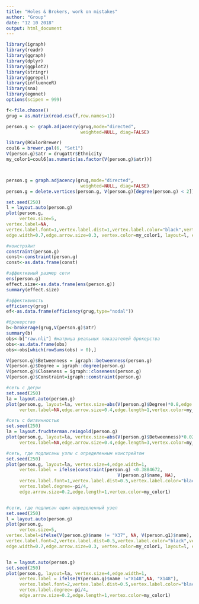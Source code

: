 ```yaml
---
title: "Holes & Brokers, work on mistakes"
author: "Group"
date: "12 10 2018"
output: html_document
---
```


```r
library(igraph)
library(readr)
library(ggraph)
library(dplyr)
library(ggplot2)
library(stringr)
library(ggrepel) 
library(influenceR)
library(sna)
library(egonet)
options(scipen = 999)
```


```r
f<-file.choose()
grug = as.matrix(read.csv(f,row.names=1))

person.g <- graph.adjacency(grug,mode="directed",
                            weighted=NULL, diag=FALSE)
```

```r

library(RColorBrewer)
coul6 = brewer.pal(6, "Set1")
V(person.g)$atr = drugattr$Ethnicity
my_color1=coul6[as.numeric(as.factor(V(person.g)$atr))]



person.g = graph.adjacency(grug,mode="directed",
                            weighted=NULL, diag=FALSE)
person.g = delete.vertices(person.g, V(person.g)[degree(person.g) < 2])

set.seed(250)
l = layout.auto(person.g)
plot(person.g,
     vertex.size=5,
vertex.label=NA,
vertex.label.font=1,vertex.label.dist=1,vertex.label.color="black",vertex.label.cex=0.75,
edge.width=0.7,edge.arrow.size=0.3, vertex.color=my_color1, layout=l, edge.length=1)


```


```r
#констрэйнт
constraint(person.g)
const<-constraint(person.g)
const<-as.data.frame(const)

#эффективный размер сети 
ens(person.g)
effect.size<-as.data.frame(ens(person.g))
summary(effect.size)

#эффективность 
efficiency(grug)
ef<-as.data.frame(efficiency(grug,type="nodal"))

#брокерство
b<-brokerage(grug,V(person.g)$atr)
summary(b)
obs<-b["raw.nli"] #матрица реальных показателей брокерства 
obs<-as.data.frame(obs)
obs<-obs[which(rowSums(obs) > 0),]

```


```r
V(person.g)$Betweenness = igraph::betweenness(person.g)
V(person.g)$Degree = igraph::degree(person.g)
V(person.g)$Closeness = igraph::closeness(person.g)
V(person.g)$Constraint=igraph::constraint(person.g)

#сеть с дегри
set.seed(250)
la = layout.auto(person.g)
plot(person.g, layout=la, vertex.size=abs(V(person.g)$Degree)*0.8,edge.width=1,
     vertex.label=NA,edge.arrow.size=0.4,edge.length=1,vertex.color=my_color1, vertex.density=3)

#сеть с битвинностью 
set.seed(250)
la = layout.fruchterman.reingold(person.g)
plot(person.g, layout=la, vertex.size=abs(V(person.g)$Betweenness)*0.02,edge.width=1,
     vertex.label=NA,edge.arrow.size=0.4,edge.length=3,vertex.color=my_color1)

#сеть, где подписаны узлы с определенным констрейтом 
set.seed(250)
plot(person.g, layout=la, vertex.size=4,edge.width=1,
     vertex.label = ifelse(constraint(person.g) <0.3884672, 
                                          V(person.g)$name, NA),
     vertex.label.font=1,vertex.label.dist=0.5,vertex.label.color="black",vertex.label.cex=0.75,
     vertex.label.degree=-pi/4,
     edge.arrow.size=0.2,edge.length=1,vertex.color=my_color1)


#сети, где подписан один определенный узел
set.seed(250)
l = layout.auto(person.g)
plot(person.g,
     vertex.size=5,
vertex.label=ifelse(V(person.g)$name != "X37", NA, V(person.g1)$name),
vertex.label.font=2,vertex.label.dist=0.5,vertex.label.color="black",vertex.label.cex=1.25,
edge.width=0.7,edge.arrow.size=0.3, vertex.color=my_color1, layout=l, edge.length=1)


la = layout.auto(person.g)
set.seed(250)
plot(person.g, layout=la, vertex.size=4,edge.width=1,
     vertex.label = ifelse(V(person.g)$name !="X148",NA, "X148"),
     vertex.label.font=2,vertex.label.dist=0.5,vertex.label.color="black",vertex.label.cex=1.1,
     vertex.label.degree=-pi/4,
     edge.arrow.size=0.2,edge.length=1,vertex.color=my_color1)
```
